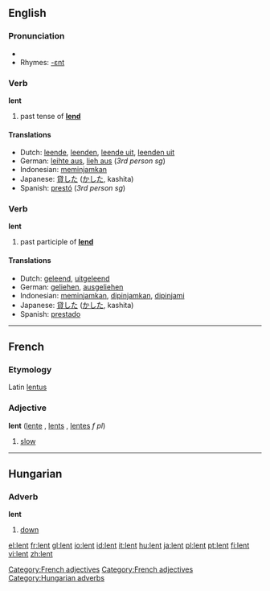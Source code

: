 {{see|Lent}}
==English==

===Pronunciation===
*{{IPA|/lεnt/}}
*Rhymes: [[Rhymes:English:-ɛnt|-ɛnt]]

===Verb===
'''lent'''
# past tense of '''[[lend]]'''

====Translations====
*Dutch: [[leende]], [[leenden]], [[leende uit]], [[leenden uit]]
*German: [[leihte aus]], [[lieh aus]] (''3rd person sg'')
*Indonesian: [[pinjam|meminjamkan]]
*Japanese: [[貸した]] ([[かした]], kashita)
*Spanish: [[prestó]] (''3rd person sg'')

===Verb===
'''lent'''
# past participle of '''[[lend]]'''

====Translations====
*Dutch: [[geleend]], [[uitgeleend]]
*German: [[geliehen]], [[ausgeliehen]]
*Indonesian: [[pinjam|meminjamkan]], [[pinjam|dipinjamkan]], [[pinjam|dipinjami]]
*Japanese: [[貸した]] ([[かした]], kashita)
*Spanish: [[prestado]]


----

==French==
===Etymology===
Latin [[lentus]]
===Adjective===
'''lent''' {{m}} ([[lente]] {{f}}, [[lents]] {{p}}, [[lentes]] ''f pl'')

# [[slow]]

[[Category:French adjectives]]


----

==Hungarian==
===Adverb===
'''lent'''

#[[down]]

[[Category:French adjectives]]
[[Category:Hungarian adverbs]]

[[el:lent]]
[[fr:lent]]
[[gl:lent]]
[[io:lent]]
[[id:lent]]
[[it:lent]]
[[hu:lent]]
[[ja:lent]]
[[pl:lent]]
[[pt:lent]]
[[fi:lent]]
[[vi:lent]]
[[zh:lent]]